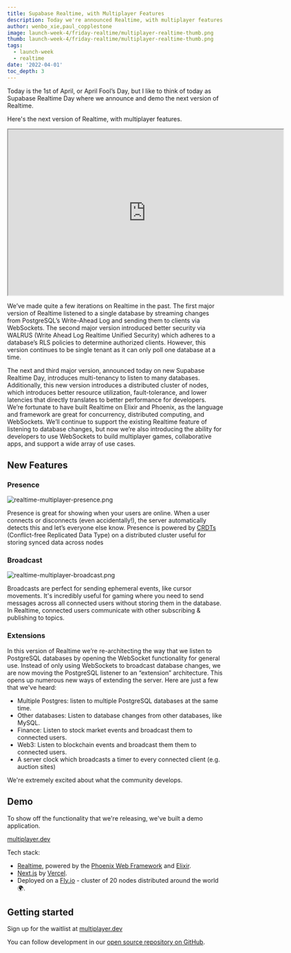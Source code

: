 ```yaml
---
title: Supabase Realtime, with Multiplayer Features
description: Today we're announced Realtime, with multiplayer features. Realtime enables broadcast, presence, and listening to database changes delivered over WebSockets.
author: wenbo_xie,paul_copplestone
image: launch-week-4/friday-realtime/multiplayer-realtime-thumb.png
thumb: launch-week-4/friday-realtime/multiplayer-realtime-thumb.png
tags:
  - launch-week
  - realtime
date: '2022-04-01'
toc_depth: 3
---
```


Today is the 1st of April, or April Fool’s Day, but I like to think of today as Supabase Realtime Day where we announce and demo the next version of Realtime.

Here's the next version of Realtime, with multiplayer features.

<iframe
  className="w-full video-with-border"
  width="640"
  height="385"
  src="https://www.youtube-nocookie.com/embed/BelYEMJ2N00"
  frameBorder="1"
  allow="accelerometer; autoplay; clipboard-write; encrypted-media; gyroscope; picture-in-picture"
  allowFullScreen
></iframe>

We’ve made quite a few iterations on Realtime in the past. The first major version of Realtime listened to a single database by streaming changes from PostgreSQL’s Write-Ahead Log and sending them to clients via WebSockets. The second major version introduced better security via WALRUS (Write Ahead Log Realtime Unified Security) which adheres to a database’s RLS policies to determine authorized clients. However, this version continues to be single tenant as it can only poll one database at a time.

The next and third major version, announced today on new Supabase Realtime Day, introduces multi-tenancy to listen to many databases. Additionally, this new version introduces a distributed cluster of nodes, which introduces better resource utilization, fault-tolerance, and lower latencies that directly translates to better performance for developers. We’re fortunate to have built Realtime on Elixir and Phoenix, as the language and framework are great for concurrency, distributed computing, and WebSockets. We’ll continue to support the existing Realtime feature of listening to database changes, but now we’re also introducing the ability for developers to use WebSockets to build multiplayer games, collaborative apps, and support a wide array of use cases.

## New Features

### Presence

![realtime-multiplayer-presence.png](/images/blog/launch-week-4/friday-realtime/realtime-multiplayer-presence.png)

Presence is great for showing when your users are online. When a user connects or disconnects (even accidentally!), the server automatically detects this and let’s everyone else know.
Presence is powered by [CRDTs](https://crdt.tech/) (Conflict-free Replicated Data Type) on a distributed cluster useful for storing synced data across nodes


### Broadcast

![realtime-multiplayer-broadcast.png](/images/blog/launch-week-4/friday-realtime/realtime-multiplayer-broadcast.png)

Broadcasts are perfect for sending ephemeral events, like cursor movements. It's incredibly useful for gaming where you need to send messages across all connected users without storing them in the database.
In Realtime, connected users communicate with other subscribing & publishing to topics.

### Extensions

In this version of Realtime we’re re-architecting the way that we listen to PostgreSQL databases by opening the WebSocket functionality for general use.
Instead of only using WebSockets to broadcast database changes, we are now moving the PostgreSQL listener to an “extension” architecture. This opens up numerous new ways of extending the server. 
Here are just a few that we've heard:

- Multiple Postgres: listen to multiple PostgreSQL databases at the same time.
- Other databases: Listen to database changes from other databases, like MySQL.
- Finance: Listen to stock market events and broadcast them to connected users.
- Web3: Listen to blockchain events and broadcast them them to connected users.
- A server clock which broadcasts a timer to every connected client (e.g. auction sites)

We're extremely excited about what the community develops.

## Demo

To show off the functionality that we're releasing, we've built a demo application.

[multiplayer.dev](https://multiplayer.dev)

Tech stack:

- [Realtime](https://github.com/supabase/realtime), powered by the [Phoenix Web Framework](https://www.phoenixframework.org/) and [Elixir](https://elixir-lang.org/).
- [Next.js](https://nextjs.org/) by [Vercel](https://vercel.com).
- Deployed on a [Fly.io](https://fly.io) - cluster of 20 nodes distributed around the world 🌍.

## Getting started

Sign up for the waitlist at [multiplayer.dev](https://multiplayer.dev)

You can follow development in our [open source repository on GitHub](https://github.com/supabase/realtime/tree/multiplayer).
